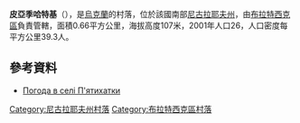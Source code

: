 {{coord|47|58|18|N|31|35|52|E|scale:100000|display=title}}

'''皮亞季哈特基'''（{{lang-uk|П'ятихатки}}），是[[烏克蘭|烏克蘭]]的村落，位於該國南部[[尼古拉耶夫州|尼古拉耶夫州]]，由[[布拉特西克區|布拉特西克區]]負責管轄，面積0.66平方公里，海拔高度107米，2001年人口26，人口密度每平方公里39.3人。

==參考資料==
* [http://weather.in.ua/ua/nikolaevskaja/19370 Погода в селі П'ятихатки] {{Wayback|url=http://weather.in.ua/ua/nikolaevskaja/19370 |date=20160606140808 }}

[[Category:尼古拉耶夫州村落|Category:尼古拉耶夫州村落]]
[[Category:布拉特西克區村落|Category:布拉特西克區村落]]


{{Mykolaiv-geo-stub}}